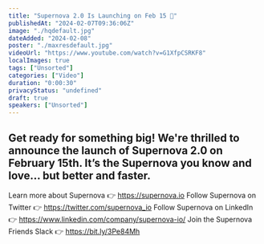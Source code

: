 ```yaml
---
title: "Supernova 2.0 Is Launching on Feb 15 🚀"
publishedAt: "2024-02-07T09:36:06Z"
image: "./hqdefault.jpg"
dateAdded: "2024-02-08"
poster: "./maxresdefault.jpg"
videoUrl: "https://www.youtube.com/watch?v=G1XfpCSRKF8"
localImages: true
tags: ["Unsorted"]
categories: ["Video"]
duration: "0:00:30"
privacyStatus: "undefined"
draft: true
speakers: ["Unsorted"]
---
```

Get ready for something big! We're thrilled to announce the launch of Supernova 2.0 on February 15th. It’s the Supernova you know and love… but better and faster.
----------
Learn more about Supernova 👉 https://supernova.io
Follow Supernova on Twitter 👉  https://twitter.com/supernova_io
Follow Supernova on LinkedIn 👉 https://www.linkedin.com/company/supernova-io/
Join the Supernova Friends Slack 👉 https://bit.ly/3Pe84Mh
